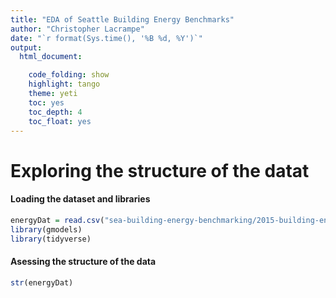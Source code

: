 ```yaml
---
title: "EDA of Seattle Building Energy Benchmarks"
author: "Christopher Lacrampe"
date: "`r format(Sys.time(), '%B %d, %Y')`"
output: 
  html_document:

    code_folding: show
    highlight: tango
    theme: yeti
    toc: yes
    toc_depth: 4
    toc_float: yes
---
```


# Exploring the structure of the datat

#### Loading the dataset and libraries

```r
energyDat = read.csv("sea-building-energy-benchmarking/2015-building-energy-benchmarking.csv", stringsAsFactors = FALSE)
library(gmodels)
library(tidyverse)
```

#### Asessing the structure of the data

```r
str(energyDat)
```

